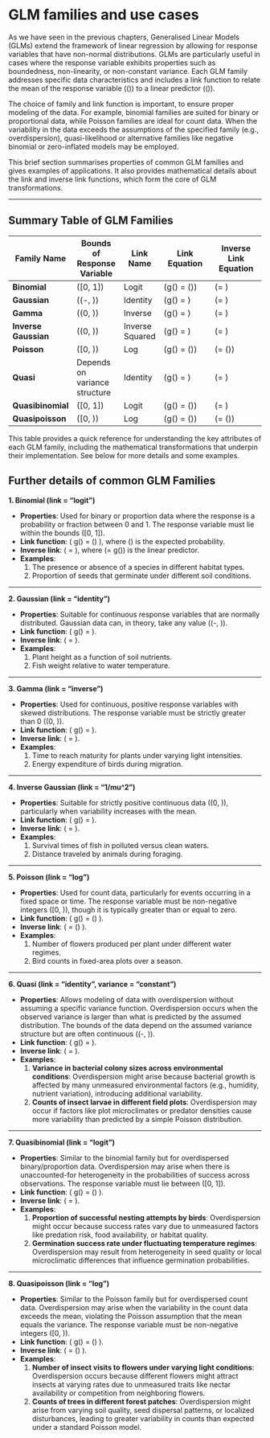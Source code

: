 # GLM families and use cases

As we have seen in the previous chapters, Generalised Linear Models (GLMs) extend the framework of linear regression by allowing for response variables that have non-normal distributions. GLMs are particularly useful in cases where the response variable exhibits properties such as boundedness, non-linearity, or non-constant variance. Each GLM family addresses specific data characteristics and includes a link function to relate the mean of the response variable (\(\mu\)) to a linear predictor (\(\eta\)).

The choice of family and link function is important, to ensure proper modeling of the data. For example, binomial families are suited for binary or proportional data, while Poisson families are ideal for count data. When the variability in the data exceeds the assumptions of the specified family (e.g., overdispersion), quasi-likelihood or alternative families like negative binomial or zero-inflated models may be employed.

This brief section summarises properties of common GLM families and gives examples of applications. It also provides mathematical details about the link and inverse link functions, which form the core of GLM transformations.

---

## Summary Table of GLM Families

| **Family Name**     | **Bounds of Response Variable** | **Link Name**     | **Link Equation**                            | **Inverse Link Equation**                     |
|----------------------|---------------------------------|-------------------|-----------------------------------------------|-----------------------------------------------|
| **Binomial**         | \([0, 1]\)                     | Logit            | \(g(\mu) = \log\left(\frac{\mu}{1-\mu}\right)\) | \(\mu = \frac{\exp(\eta)}{1 + \exp(\eta)}\)   |
| **Gaussian**         | \((-\infty, \infty)\)          | Identity         | \(g(\mu) = \mu\)                              | \(\mu = \eta\)                                |
| **Gamma**            | \((0, \infty)\)                | Inverse          | \(g(\mu) = \frac{1}{\mu}\)                   | \(\mu = \frac{1}{\eta}\)                      |
| **Inverse Gaussian** | \((0, \infty)\)                | Inverse Squared  | \(g(\mu) = \frac{1}{\mu^2}\)                 | \(\mu = \frac{1}{\sqrt{\eta}}\)               |
| **Poisson**          | \([0, \infty)\)                | Log              | \(g(\mu) = \log(\mu)\)                       | \(\mu = \exp(\eta)\)                          |
| **Quasi**            | Depends on variance structure  | Identity         | \(g(\mu) = \mu\)                              | \(\mu = \eta\)                                |
| **Quasibinomial**    | \([0, 1]\)                     | Logit            | \(g(\mu) = \log\left(\frac{\mu}{1-\mu}\right)\) | \(\mu = \frac{\exp(\eta)}{1 + \exp(\eta)}\)   |
| **Quasipoisson**     | \([0, \infty)\)                | Log              | \(g(\mu) = \log(\mu)\)                       | \(\mu = \exp(\eta)\)                          |

This table provides a quick reference for understanding the key attributes of each GLM family, including the mathematical transformations that underpin their implementation. See below for more details and some examples.

## Further details of common GLM Families

**1. Binomial (link = "logit")**

   - **Properties**: Used for binary or proportion data where the response is a probability or fraction between 0 and 1. The response variable must lie within the bounds \([0, 1]\).
   - **Link function**: \( g(\mu) = \log\left(\frac{\mu}{1-\mu}\right) \), where \(\mu\) is the expected probability.
   - **Inverse link**: \( \mu = \frac{\exp(\eta)}{1 + \exp(\eta)} \), where \(\eta = g(\mu)\) is the linear predictor.
   - **Examples**:
     1. The presence or absence of a species in different habitat types.
     2. Proportion of seeds that germinate under different soil conditions.

---

**2. Gaussian (link = "identity")**

   - **Properties**: Suitable for continuous response variables that are normally distributed. Gaussian data can, in theory, take any value \((-\infty, \infty)\).
   - **Link function**: \( g(\mu) = \mu \).
   - **Inverse link**: \( \mu = \eta \).
   - **Examples**:
     1. Plant height as a function of soil nutrients.
     2. Fish weight relative to water temperature.

---

**3. Gamma (link = "inverse")**

   - **Properties**: Used for continuous, positive response variables with skewed distributions. The response variable must be strictly greater than 0 \((0, \infty)\).
   - **Link function**: \( g(\mu) = \frac{1}{\mu} \).
   - **Inverse link**: \( \mu = \frac{1}{\eta} \).
   - **Examples**:
     1. Time to reach maturity for plants under varying light intensities.
     2. Energy expenditure of birds during migration.

---

**4. Inverse Gaussian (link = "1/mu^2")**

   - **Properties**: Suitable for strictly positive continuous data \((0, \infty)\), particularly when variability increases with the mean.
   - **Link function**: \( g(\mu) = \frac{1}{\mu^2} \).
   - **Inverse link**: \( \mu = \frac{1}{\sqrt{\eta}} \).
   - **Examples**:
     1. Survival times of fish in polluted versus clean waters.
     2. Distance traveled by animals during foraging.

---

**5. Poisson (link = "log")**

   - **Properties**: Used for count data, particularly for events occurring in a fixed space or time. The response variable must be non-negative integers \([0, \infty)\), though it is typically greater than or equal to zero.
   - **Link function**: \( g(\mu) = \log(\mu) \).
   - **Inverse link**: \( \mu = \exp(\eta) \).
   - **Examples**:
     1. Number of flowers produced per plant under different water regimes.
     2. Bird counts in fixed-area plots over a season.

---

**6. Quasi (link = "identity", variance = "constant")**

   - **Properties**: Allows modeling of data with overdispersion without assuming a specific variance function. Overdispersion occurs when the observed variance is larger than what is predicted by the assumed distribution. The bounds of the data depend on the assumed variance structure but are often continuous \((-\infty, \infty)\).
   - **Link function**: \( g(\mu) = \mu \).
   - **Inverse link**: \( \mu = \eta \).
   - **Examples**:
     1. **Variance in bacterial colony sizes across environmental conditions**: Overdispersion might arise because bacterial growth is affected by many unmeasured environmental factors (e.g., humidity, nutrient variation), introducing additional variability.
     2. **Counts of insect larvae in different field plots**: Overdispersion may occur if factors like plot microclimates or predator densities cause more variability than predicted by a simple Poisson distribution.

---

**7. Quasibinomial (link = "logit")**

   - **Properties**: Similar to the binomial family but for overdispersed binary/proportion data. Overdispersion may arise when there is unaccounted-for heterogeneity in the probabilities of success across observations. The response variable must lie between \([0, 1]\).
   - **Link function**: \( g(\mu) = \log\left(\frac{\mu}{1-\mu}\right) \).
   - **Inverse link**: \( \mu = \frac{\exp(\eta)}{1 + \exp(\eta)} \).
   - **Examples**:
     1. **Proportion of successful nesting attempts by birds**: Overdispersion might occur because success rates vary due to unmeasured factors like predation risk, food availability, or habitat quality.
     2. **Germination success rate under fluctuating temperature regimes**: Overdispersion may result from heterogeneity in seed quality or local microclimatic differences that influence germination probabilities.

---

**8. Quasipoisson (link = "log")**

   - **Properties**: Similar to the Poisson family but for overdispersed count data. Overdispersion may arise when the variability in the count data exceeds the mean, violating the Poisson assumption that the mean equals the variance. The response variable must be non-negative integers \([0, \infty)\).
   - **Link function**: \( g(\mu) = \log(\mu) \).
   - **Inverse link**: \( \mu = \exp(\eta) \).
   - **Examples**:
     1. **Number of insect visits to flowers under varying light conditions**: Overdispersion occurs because different flowers might attract insects at varying rates due to unmeasured traits like nectar availability or competition from neighboring flowers.
     2. **Counts of trees in different forest patches**: Overdispersion might arise from varying soil quality, seed dispersal patterns, or localized disturbances, leading to greater variability in counts than expected under a standard Poisson model.

